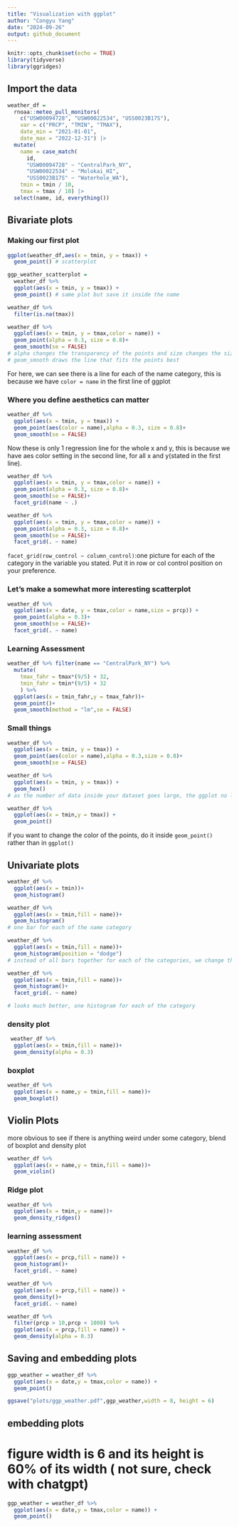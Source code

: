 ```yaml
---
title: "Visualization with ggplot"
author: "Congyu Yang"
date: "2024-09-26"
output: github_document
---
```


```r
knitr::opts_chunk$set(echo = TRUE)
library(tidyverse)
library(ggridges)
```

## Import the data

```r
weather_df = 
  rnoaa::meteo_pull_monitors(
    c("USW00094728", "USW00022534", "USS0023B17S"),
    var = c("PRCP", "TMIN", "TMAX"), 
    date_min = "2021-01-01",
    date_max = "2022-12-31") |>
  mutate(
    name = case_match(
      id, 
      "USW00094728" ~ "CentralPark_NY", 
      "USW00022534" ~ "Molokai_HI",
      "USS0023B17S" ~ "Waterhole_WA"),
    tmin = tmin / 10,
    tmax = tmax / 10) |>
  select(name, id, everything())
```
## Bivariate plots

### Making our first plot

```r
ggplot(weather_df,aes(x = tmin, y = tmax)) +
  geom_point() # scatterplot

ggp_weather_scatterplot =
  weather_df %>% 
  ggplot(aes(x = tmin, y = tmax)) +
  geom_point() # same plot but save it inside the name
```


```r
weather_df %>% 
  filter(is.na(tmax))
```


```r
weather_df %>% 
  ggplot(aes(x = tmin, y = tmax,color = name)) +
  geom_point(alpha = 0.3, size = 0.8)+
  geom_smooth(se = FALSE)
# alpha changes the transparency of the points and size changes the size of the points
# geom_smooth draws the line that fits the points best
```
For here, we can see there is a line for each of the name category, this is because we have `color = name` in the first line of ggplot


### Where you define aesthetics can matter

```r
weather_df %>% 
  ggplot(aes(x = tmin, y = tmax)) +
  geom_point(aes(color = name),alpha = 0.3, size = 0.8)+
  geom_smooth(se = FALSE)
```
Now these is only 1 regression line for the whole x and y, this is because we have aes color setting in the second line, for all x and y(stated in the first line).

```r
weather_df %>% 
  ggplot(aes(x = tmin, y = tmax,color = name)) +
  geom_point(alpha = 0.3, size = 0.8)+
  geom_smooth(se = FALSE)+
  facet_grid(name ~ .)

weather_df %>% 
  ggplot(aes(x = tmin, y = tmax,color = name)) +
  geom_point(alpha = 0.3, size = 0.8)+
  geom_smooth(se = FALSE)+
  facet_grid(. ~ name)
```
`facet_grid(row_control ~ column_control)`:one picture for each of the category in the variable you stated. Put it in row or col control position on your preference.

### Let's make a somewhat more interesting scatterplot

```r
weather_df %>% 
  ggplot(aes(x = date, y = tmax,color = name,size = prcp)) +
  geom_point(alpha = 0.3)+
  geom_smooth(se = FALSE)+
  facet_grid(. ~ name)
```
### Learning Assessment

```r
weather_df %>% filter(name == "CentralPark_NY") %>% 
  mutate(
    tmax_fahr = tmax*(9/5) + 32,
    tmin_fahr = tmin*(9/5) + 32
    ) %>% 
  ggplot(aes(x = tmin_fahr,y = tmax_fahr))+
  geom_point()+
  geom_smooth(method = "lm",se = FALSE)
```

### Small things

```r
weather_df %>% 
  ggplot(aes(x = tmin, y = tmax)) +
  geom_point(aes(color = name),alpha = 0.3,size = 0.8)+
  geom_smooth(se = FALSE)
```
```r

weather_df %>% 
  ggplot(aes(x = tmin, y = tmax)) +
  geom_hex()
# as the number of data inside your dataset goes large, the ggplot no longer works well, instead, we can use geom_hex
```
```r
weather_df %>% 
  ggplot(aes(x = tmin,y = tmax)) +
  geom_point()
```
if you want to change the color of the points, do it inside `geom_point()` rather than in `ggplot()`

## Univariate plots

```r
weather_df %>% 
  ggplot(aes(x = tmin))+
  geom_histogram()
```

```r
weather_df %>% 
  ggplot(aes(x = tmin,fill = name))+
  geom_histogram()
# one bar for each of the name category
```
```r
weather_df %>% 
  ggplot(aes(x = tmin,fill = name))+
  geom_histogram(position = "dodge")
# instead of all bars together for each of the categories, we change the postion to "dodge", each bar next to each other 
```

```r
weather_df %>% 
  ggplot(aes(x = tmin,fill = name))+
  geom_histogram()+
  facet_grid(. ~ name)

# looks much better, one histogram for each of the category
```
### density plot
```r
 weather_df %>% 
  ggplot(aes(x = tmin,fill = name))+
  geom_density(alpha = 0.3)
```
### boxplot

```r
weather_df %>% 
  ggplot(aes(x = name,y = tmin,fill = name))+
  geom_boxplot()
```

## Violin Plots

more obvious to see if there is anything weird under some category, blend of boxplot and density plot
```r
weather_df %>% 
  ggplot(aes(x = name,y = tmin,fill = name))+
  geom_violin()
```
### Ridge plot

```r
weather_df %>% 
  ggplot(aes(x = tmin,y = name))+
  geom_density_ridges()
```

### learning assessment

```r
weather_df %>% 
  ggplot(aes(x = prcp,fill = name)) +
  geom_histogram()+
  facet_grid(. ~ name)
```


```r
weather_df %>% 
  ggplot(aes(x = prcp,fill = name)) +
  geom_density()+
  facet_grid(. ~ name)
```

```r
weather_df %>% 
  filter(prcp > 10,prcp < 1000) %>% 
  ggplot(aes(x = prcp,fill = name)) +
  geom_density(alpha = 0.3)
```

## Saving and embedding plots

```r
ggp_weather = weather_df %>% 
  ggplot(aes(x = date,y = tmax,color = name)) +
  geom_point()

ggsave("plots/ggp_weather.pdf",ggp_weather,width = 8, height = 6)
```

## embedding plots

# figure width is 6 and its height is 60% of its width ( not sure, check with chatgpt)

```r
ggp_weather = weather_df %>% 
  ggplot(aes(x = date,y = tmax,color = name)) +
  geom_point()
```







